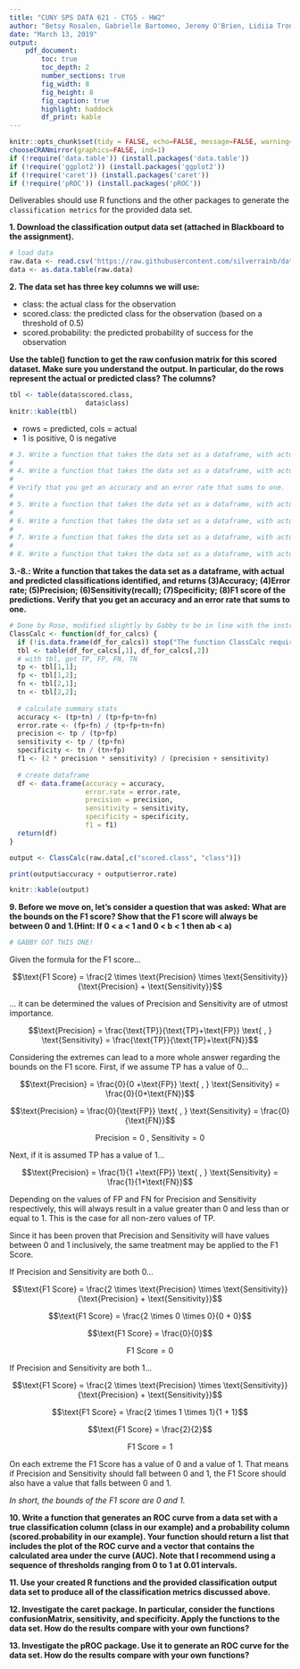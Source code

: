 ```yaml
---
title: "CUNY SPS DATA 621 - CTG5 - HW2"
author: "Betsy Rosalen, Gabrielle Bartomeo, Jeremy O'Brien, Lidiia Tronina, Rose Koh"
date: "March 13, 2019"
output:
    pdf_document:
        toc: true
        toc_depth: 2
        number_sections: true
        fig_width: 8
        fig_height: 8
        fig_caption: true
        highlight: haddock
        df_print: kable
---
```


```r
knitr::opts_chunk$set(tidy = FALSE, echo=FALSE, message=FALSE, warning=FALSE)
chooseCRANmirror(graphics=FALSE, ind=1)
if (!require('data.table')) (install.packages('data.table'))
if (!require('ggplot2')) (install.packages('ggplot2'))
if (!require('caret')) (install.packages('caret'))
if (!require('pROC')) (install.packages('pROC'))
```

Deliverables should use R functions and the other packages to generate the `classification metrics` for the provided data set.


__1. Download the classification output data set (attached in Blackboard to the assignment).__

```r
# load data
raw.data <- read.csv('https://raw.githubusercontent.com/silverrainb/data621proj2/master/classification-output-data.csv', stringsAsFactors = F, header = T)
data <- as.data.table(raw.data)
```

__2. The data set has three key columns we will use:__

* class: the actual class for the observation
* scored.class: the predicted class for the observation (based on a threshold of 0.5)
* scored.probability: the predicted probability of success for the observation

__Use the table() function to get the raw confusion matrix for this scored dataset. Make sure you understand the output. In particular, do the rows represent the actual or predicted class? The columns?__

```r
tbl <- table(data$scored.class, 
                   data$class) 
knitr::kable(tbl)
```

* rows = predicted, cols = actual
* 1 is positive, 0 is negative

```r
# 3. Write a function that takes the data set as a dataframe, with actual and predicted classifications identified, and returns the accuracy of the predictions.
# 
# 4. Write a function that takes the data set as a dataframe, with actual and predicted classifications identified, and returns the classification error rate of the predictions.
# 
# Verify that you get an accuracy and an error rate that sums to one.
# 
# 5. Write a function that takes the data set as a dataframe, with actual and predicted classifications identified, and returns the precision of the predictions.
# 
# 6. Write a function that takes the data set as a dataframe, with actual and predicted classifications identified, and returns the sensitivity of the predictions. Sensitivity is also known as recall.
# 
# 7. Write a function that takes the data set as a dataframe, with actual and predicted classifications identified, and returns the specificity of the predictions.
# 
# 8. Write a function that takes the data set as a dataframe, with actual and predicted classifications identified, and returns the F1 score of the predictions.
```
__3.-8.: Write a function that takes the data set as a dataframe, with actual and predicted classifications identified, and returns (3)Accuracy; (4)Error rate; (5)Precision; (6)Sensitivity(recall); (7)Specificity; (8)F1 score of the predictions. Verify that you get an accuracy and an error rate that sums to one.__
 
```r
# Done by Rose, modified slightly by Gabby to be in line with the instructions (takes the data set as a dataframe)
ClassCalc <- function(df_for_calcs) {
  if (!is.data.frame(df_for_calcs)) stop("The function ClassCalc requires a dataframe of two columns. The first should be the predicted values, and the second the actual values.") # Gabby added this
  tbl <- table(df_for_calcs[,1], df_for_calcs[,2])
  # with tbl, get TP, FP, FN, TN
  tp <- tbl[1,1];
  fp <- tbl[1,2];
  fn <- tbl[2,1];
  tn <- tbl[2,2];
  
  # calculate summary stats
  accuracy <- (tp+tn) / (tp+fp+tn+fn)
  error.rate <- (fp+fn) / (tp+fp+tn+fn)
  precision <- tp / (tp+fp)
  sensitivity <- tp / (tp+fn)
  specificity <- tn / (tn+fp)
  f1 <- (2 * precision * sensitivity) / (precision + sensitivity)
  
  # create dataframe
  df <- data.frame(accuracy = accuracy,
                   error.rate = error.rate,
                   precision = precision,
                   sensitivity = sensitivity,
                   specificity = specificity,
                   f1 = f1)
  return(df)
}

output <- ClassCalc(raw.data[,c("scored.class", "class")])

print(output$accuracy + output$error.rate)

knitr::kable(output)
```


__9. Before we move on, let's consider a question that was asked: What are the bounds on the F1 score? Show that the F1 score will always be between 0 and 1.(Hint: If 0 < a < 1 and 0 < b < 1 then ab < a)__

```r
# GABBY GOT THIS ONE!
```

Given the formula for the F1 score...

$$\text{F1 Score} = \frac{2 \times \text{Precision} \times \text{Sensitivity}}{\text{Precision} + \text{Sensitivity}}$$

... it can be determined the values of Precision and Sensitivity are of utmost importance.

$$\text{Precision} = \frac{\text{TP}}{\text{TP}+\text{FP}} \text{   ,  } \text{Sensitivity} = \frac{\text{TP}}{\text{TP}+\text{FN}}$$

Considering the extremes can lead to a more whole answer regarding the bounds on the F1 score. First, if we assume TP has a value of 0...

$$\text{Precision} = \frac{0}{0 +\text{FP}} \text{   ,  } \text{Sensitivity} = \frac{0}{0+\text{FN}}$$

$$\text{Precision} = \frac{0}{\text{FP}} \text{   ,  } \text{Sensitivity} = \frac{0}{\text{FN}}$$

$$\text{Precision} = 0 \text{   ,  } \text{Sensitivity} = 0$$

Next, if it is assumed TP has a value of 1...

$$\text{Precision} = \frac{1}{1 +\text{FP}} \text{   ,  } \text{Sensitivity} = \frac{1}{1+\text{FN}}$$

Depending on the values of FP and FN for Precision and Sensitivity respectively, this will always result in a value greater than 0 and less than or equal to 1. This is the case for all non-zero values of TP.

Since it has been proven that Precision and Sensitivity will have values between 0 and 1 inclusively, the same treatment may be applied to the F1 Score.

If Precision and Sensitivity are both 0...

$$\text{F1 Score} = \frac{2 \times \text{Precision} \times \text{Sensitivity}}{\text{Precision} + \text{Sensitivity}}$$

$$\text{F1 Score} = \frac{2 \times 0 \times 0}{0 + 0}$$

$$\text{F1 Score} = \frac{0}{0}$$

$$\text{F1 Score} = 0$$

If Precision and Sensitivity are both 1...

$$\text{F1 Score} = \frac{2 \times \text{Precision} \times \text{Sensitivity}}{\text{Precision} + \text{Sensitivity}}$$

$$\text{F1 Score} = \frac{2 \times 1 \times 1}{1 + 1}$$

$$\text{F1 Score} = \frac{2}{2}$$

$$\text{F1 Score} = 1$$

On each extreme the F1 Score has a value of 0 and a value of 1. That means if Precision and Sensitivity should fall between 0 and 1, the F1 Score should also have a value that falls between 0 and 1. 

_In short, the bounds of the F1 score are 0 and 1._

__10. Write a function that generates an ROC curve from a data set with a true classification column (class in our example) and a probability column (scored.probability in our example). Your function should return a list that includes the plot of the ROC curve and a vector that contains the calculated area under the curve (AUC). Note that I recommend using a sequence of thresholds ranging from 0 to 1 at 0.01 intervals.__

__11. Use your <b>created R functions</b> and the provided classification output data set to produce all of the classification metrics discussed above.__

__12. Investigate the <b>caret</b> package. In particular, consider the functions confusionMatrix, sensitivity, and specificity. Apply the functions to the data set. How do the results compare with your own functions?__

__13. Investigate the <b>pROC</b> package. Use it to generate an ROC curve for the data set. How do the results compare with your own functions?__